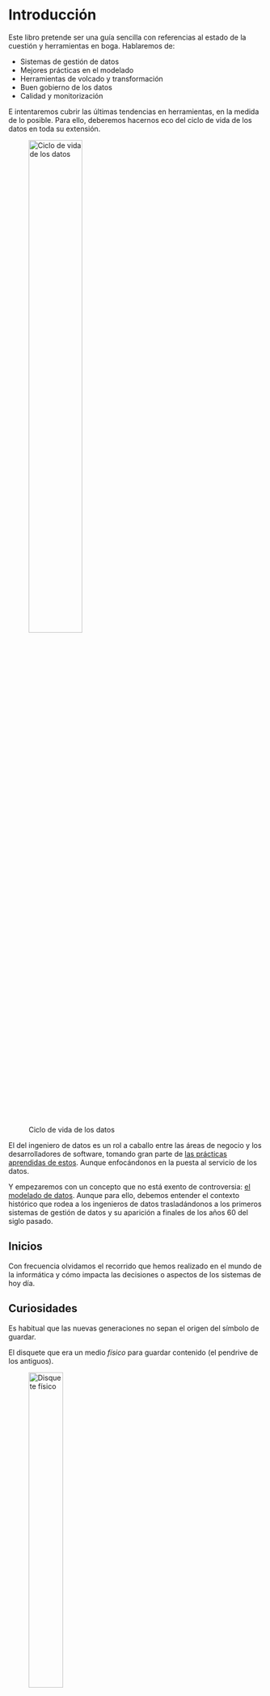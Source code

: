# Introducción

Este libro pretende ser una guía sencilla con referencias al estado de la cuestión y herramientas en boga. Hablaremos de:

* Sistemas de gestión de datos
* Mejores prácticas en el modelado
* Herramientas de volcado y transformación
* Buen gobierno de los datos
* Calidad y monitorización

E intentaremos cubrir las últimas tendencias en herramientas, en la medida de lo posible. 
Para ello, deberemos hacernos eco del ciclo de vida de los datos en toda su extensión.

![Ciclo de vida de los datos](../assets/datacycle.png){width=50%}

El del ingeniero de datos es un rol a caballo entre las áreas de negocio y los desarrolladores de software, tomando gran parte de [las prácticas aprendidas de estos](https://pydevtools.com/handbook/). Aunque enfocándonos en la puesta al servicio de los datos.

Y empezaremos con un concepto que no está exento de controversia: [el modelado de datos](modelado/intro.qmd). 
Aunque para ello, debemos entender el contexto histórico que rodea a los ingenieros de datos trasladándonos a los primeros 
sistemas de gestión de datos y su aparición a finales de los años 60 del siglo pasado.

## Inicios

Con frecuencia olvidamos el recorrido que hemos realizado en el mundo de la informática y cómo impacta las decisiones o aspectos de los sistemas de hoy día.

:::{.callout-note collapse="true"}
# Curiosidades

Es habitual que las nuevas generaciones no sepan el origen del símbolo de guardar. 

El disquete que era un medio _físico_ para guardar contenido (el pendrive de los antiguos).

![Disquete físico](../assets/disquete.webp){width=40%}

Pero mucha gente se olvida que la configuración de teclado que empleamos en la actualidad es España, QWERTY por las primeras teclas en el extremo superior izquierdo de los teclados, es una herencia
de las máquinas de escribir y que esta configuración a pesar de no ser la que nos permite una mayor velocidad de redacción impedia que los martillos de la máquina se bloquearan.

![Martillos en una máquina de escribir](../assets/maquinaescribir.webp){width=60%}

La misma razón por la que la tecla enter en sus inicios se conocia como retorno de carro (_return carriage_) cuando no existe carro que retornar en nuestros ordenadores modernos.

:::

Por eso es importante entender el trasfondo histórico y las herencias que a pesar de no ser muy lógicas, determinan algunas de las prácticas que nos encontramos en la actualidad.

## Los sistemas centrales

En sus inicios, las máquinas evolucionaron de máquinas individuales donde tarjetas perforadas determinaban los automatismos, a sistemas eléctrónicos y sofisticados que disponian de canales de entrada y salida (teclados y pantallas) para realizar las acciones que determinaban las acciones de la máquina.

![Aquellos maravillosos años](../assets/oldibm.webp){width=40%}

[International Business Machines](https://es.wikipedia.org/wiki/IBM) (IBM) fue una de las primeras compañias en realizar esa transición de máquinas que habían servido para fines militares al ámbito comercial, corporativo, al servicio de instituciones privadas con problemas de grandes dimensiones.

En aquella época las máquinas que hoy llamamos ordenadores o computadoras eran recursos muy costosos y por ello, existían unidades centrales a las que se accedía desde nodos terminales.
Sistemas únicamente de acceso a la máquina a la que estaban conectadas para pedirle que hiciera algo, introducir datos de cuentas de cliente, operaciones de cálculo y balances, etc. Lo habitual en la empresa donde este rol lo cubrían secretarias que venían de ámbitos como la mecanografía. 

No existia internet además y una vez salíamos del dominio de la empresa no se podía actuar sobre esos sistemas. Había que hablar en un lenguaje de muy bajo nivel con la máquina, poco intuitivo para gente poco versada en esas tecnologías. Eran tiempos oscuros.

Estos sistemas gestionaban tanto los datos que los empleados iban registrando así como las acciones que se realizaban sobre estos con rutinas que reflejana la operativa de la compañia: procesos de compa, transferencias bancarias, facturación de servicios y contabilidad general, entre otros.

Son los que conocemos como [sistemas centrales de datos](sistemas/intro) y gran parte de este trabajo se lo debemos a una persona en concreto, [Edgar Fank Codd](https://es.wikipedia.org/wiki/Edgar_Frank_Codd), y su trabajo en este ámbito titulado _Un modelo tabular[^1] de datos para grandes bancos de datos compartidos_ [@codd1970relational].

:::{.callout-tip collapse="true"}
# Mainframe y COBOL

Os sorprendería la cantidad de empresas que aún a día de hoy emplean máquinas mainframe con programas COBOL que muy pocos individuos a nivel global saben a ciencia cierta lo que hacen. Es parte de la deuda técnica que muchas empresas no terminan de quitarse de encima por mucho avance de la tecnología que haya. Es parte de nuestra componente humana y la dificultad que nos supone _el cambio_.
:::

[^1]: Uso la traducción tabular de el término inglés _relation_ que se refiere a la estrucura de los datos y la traducción a relacional puede dar a entender una gestión relacional que no es tal en los sistemas que ideó Codd